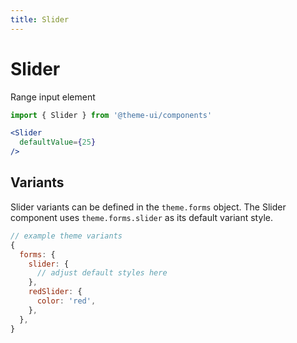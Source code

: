 ```yaml
---
title: Slider
---
```


# Slider

Range input element

```js
import { Slider } from '@theme-ui/components'
```

```jsx live=true
<Slider
  defaultValue={25}
/>
```

## Variants

Slider variants can be defined in the `theme.forms` object.
The Slider component uses `theme.forms.slider` as its default variant style.

```js
// example theme variants
{
  forms: {
    slider: {
      // adjust default styles here
    },
    redSlider: {
      color: 'red',
    },
  },
}
```
